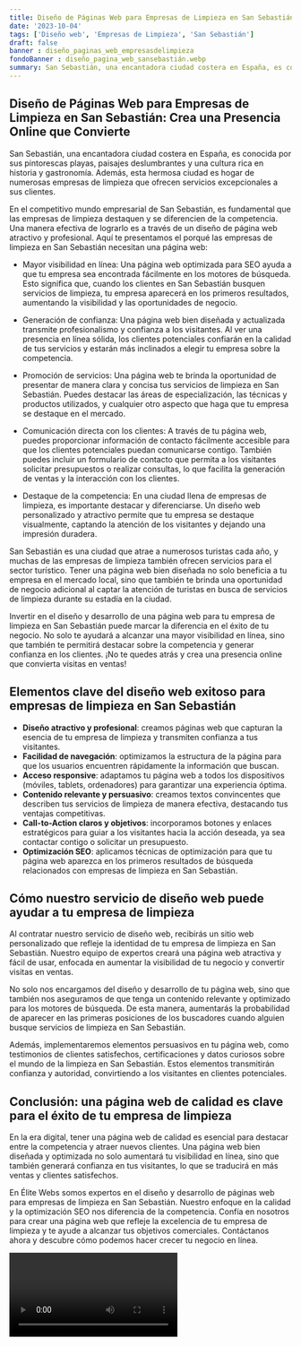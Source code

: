 ```yaml
---
title: Diseño de Páginas Web para Empresas de Limpieza en San Sebastián
date: '2023-10-04'
tags: ['Diseño web', 'Empresas de Limpieza', 'San Sebastián']
draft: false
banner : diseño_paginas_web_empresasdelimpieza
fondoBanner : diseño_pagina_web_sansebastián.webp
summary: San Sebastián, una encantadora ciudad costera en España, es conocida por sus pintorescas playas, paisajes deslumbrantes y una cultura rica en historia y gastronomía. Además, esta hermosa ciudad es hogar de numerosas empresas de limpieza que ofrecen servicios excepcionales a sus clientes.
---
```


## Diseño de Páginas Web para Empresas de Limpieza en San Sebastián: Crea una Presencia Online que Convierte

San Sebastián, una encantadora ciudad costera en España, es conocida por sus pintorescas playas, paisajes deslumbrantes y una cultura rica en historia y gastronomía. Además, esta hermosa ciudad es hogar de numerosas empresas de limpieza que ofrecen servicios excepcionales a sus clientes.

En el competitivo mundo empresarial de San Sebastián, es fundamental que las empresas de limpieza destaquen y se diferencien de la competencia. Una manera efectiva de lograrlo es a través de un diseño de página web atractivo y profesional. Aquí te presentamos el porqué las empresas de limpieza en San Sebastián necesitan una página web:

- Mayor visibilidad en línea: Una página web optimizada para SEO ayuda a que tu empresa sea encontrada fácilmente en los motores de búsqueda. Esto significa que, cuando los clientes en San Sebastián busquen servicios de limpieza, tu empresa aparecerá en los primeros resultados, aumentando la visibilidad y las oportunidades de negocio.

- Generación de confianza: Una página web bien diseñada y actualizada transmite profesionalismo y confianza a los visitantes. Al ver una presencia en línea sólida, los clientes potenciales confiarán en la calidad de tus servicios y estarán más inclinados a elegir tu empresa sobre la competencia.

- Promoción de servicios: Una página web te brinda la oportunidad de presentar de manera clara y concisa tus servicios de limpieza en San Sebastián. Puedes destacar las áreas de especialización, las técnicas y productos utilizados, y cualquier otro aspecto que haga que tu empresa se destaque en el mercado.

- Comunicación directa con los clientes: A través de tu página web, puedes proporcionar información de contacto fácilmente accesible para que los clientes potenciales puedan comunicarse contigo. También puedes incluir un formulario de contacto que permita a los visitantes solicitar presupuestos o realizar consultas, lo que facilita la generación de ventas y la interacción con los clientes.

- Destaque de la competencia: En una ciudad llena de empresas de limpieza, es importante destacar y diferenciarse. Un diseño web personalizado y atractivo permite que tu empresa se destaque visualmente, captando la atención de los visitantes y dejando una impresión duradera.

San Sebastián es una ciudad que atrae a numerosos turistas cada año, y muchas de las empresas de limpieza también ofrecen servicios para el sector turístico. Tener una página web bien diseñada no solo beneficia a tu empresa en el mercado local, sino que también te brinda una oportunidad de negocio adicional al captar la atención de turistas en busca de servicios de limpieza durante su estadía en la ciudad.

Invertir en el diseño y desarrollo de una página web para tu empresa de limpieza en San Sebastián puede marcar la diferencia en el éxito de tu negocio. No solo te ayudará a alcanzar una mayor visibilidad en línea, sino que también te permitirá destacar sobre la competencia y generar confianza en los clientes. ¡No te quedes atrás y crea una presencia online que convierta visitas en ventas!

<GifSeo />

<Cta />

## Elementos clave del diseño web exitoso para empresas de limpieza en San Sebastián

- **Diseño atractivo y profesional**: creamos páginas web que capturan la esencia de tu empresa de limpieza y transmiten confianza a tus visitantes.
- **Facilidad de navegación**: optimizamos la estructura de la página para que los usuarios encuentren rápidamente la información que buscan.
- **Acceso responsive**: adaptamos tu página web a todos los dispositivos (móviles, tablets, ordenadores) para garantizar una experiencia óptima.
- **Contenido relevante y persuasivo**: creamos textos convincentes que describen tus servicios de limpieza de manera efectiva, destacando tus ventajas competitivas.
- **Call-to-Action claros y objetivos**: incorporamos botones y enlaces estratégicos para guiar a los visitantes hacia la acción deseada, ya sea contactar contigo o solicitar un presupuesto.
- **Optimización SEO**: aplicamos técnicas de optimización para que tu página web aparezca en los primeros resultados de búsqueda relacionados con empresas de limpieza en San Sebastián.

## Cómo nuestro servicio de diseño web puede ayudar a tu empresa de limpieza

Al contratar nuestro servicio de diseño web, recibirás un sitio web personalizado que refleje la identidad de tu empresa de limpieza en San Sebastián. Nuestro equipo de expertos creará una página web atractiva y fácil de usar, enfocada en aumentar la visibilidad de tu negocio y convertir visitas en ventas.

No solo nos encargamos del diseño y desarrollo de tu página web, sino que también nos aseguramos de que tenga un contenido relevante y optimizado para los motores de búsqueda. De esta manera, aumentarás la probabilidad de aparecer en las primeras posiciones de los buscadores cuando alguien busque servicios de limpieza en San Sebastián.

Además, implementaremos elementos persuasivos en tu página web, como testimonios de clientes satisfechos, certificaciones y datos curiosos sobre el mundo de la limpieza en San Sebastián. Estos elementos transmitirán confianza y autoridad, convirtiendo a los visitantes en clientes potenciales.

## Conclusión: una página web de calidad es clave para el éxito de tu empresa de limpieza

En la era digital, tener una página web de calidad es esencial para destacar entre la competencia y atraer nuevos clientes. Una página web bien diseñada y optimizada no solo aumentará tu visibilidad en línea, sino que también generará confianza en tus visitantes, lo que se traducirá en más ventas y clientes satisfechos.

En Élite Webs somos expertos en el diseño y desarrollo de páginas web para empresas de limpieza en San Sebastián. Nuestro enfoque en la calidad y la optimización SEO nos diferencia de la competencia. Confía en nosotros para crear una página web que refleje la excelencia de tu empresa de limpieza y te ayude a alcanzar tus objetivos comerciales. Contáctanos ahora y descubre cómo podemos hacer crecer tu negocio en línea.

<Video />

<CtaBot job='Empresas de Limpieza' city='San Sebastián'/>

<Gmaps query='San Sebastián+españa+maps' />